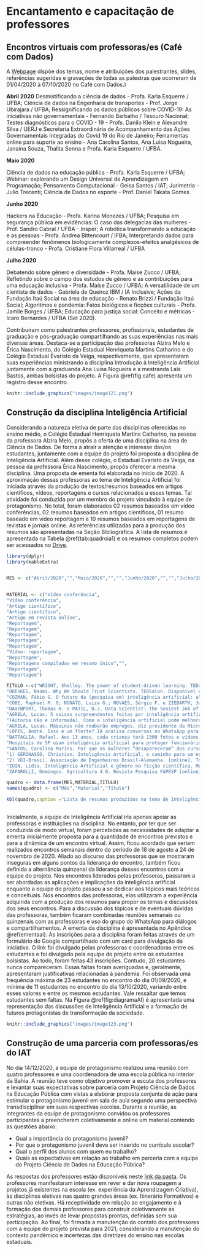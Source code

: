 # Encantamento e capacitação de professores {#encprof}

## Encontros virtuais com professoras/es (Café com Dados) {#cafecdados}

A [Webpage](https://cienciadedadosep.wixsite.com/cafecomdados) dispõe dos temas, nome e atribuições dos palestrantes, slides, referências sugeridas e gravações de todas as palestras que ocorreram de 01/04/2020 à 07/10/2020 no Café com Dados.)

**Abril 2020**
Desmistificando a ciência de dados - Profa. Karla Esquerre / UFBA; Ciência de dados na Engenharia de transportes - Prof. Jorge Ubirajara / UFBA; Ressignificando os dados públicos sobre COVID-19: As iniciativas não governamentais - Fernando Barbalho / Tesouro Nacional; Testes diagnósticos para o COVID - 19 - Profs. Danilo Klein e Alexandre Silva / UERJ e Secretaria Extraordinária de Acompanhamento das Ações Governamentais Integradas do Covid 19 do Rio de Janeiro; Ferramentas online para suporte ao ensino - Ana Carolina Santos, Ana Luisa Nogueira, Janaina Souza, Thalita Senna e Profa. Karla Esquerre / UFBA.

**Maio 2020**

Ciência de dados na educação pública - Profa. Karla Esquerre / UFBA; Webinar: explorando um Design Universal de Aprendizagem em Programação; Pensamento Computacional - Geisa Santos / IAT; Jurimetria - Julio Trecenti; Ciência de Dados no esporte - Prof. Daniel Takata Gomes 

**Junho 2020**

Hackers na Educação - Profa. Karina Menezes / UFBA; Pesquisa em segurança pública em evidências: O caso das delegacias das mulheres - Prof. Sandro Cabral / UFBA - Insper; A robótica transformando a educação e as pessoas - Profa. Andrea Bittencourt / IFBA; Interpretando dados para compreender fenômenos biologicamente complexos-efeitos analgésicos de células-tronco - Profa. Cristiane Flora Villarreal / UFBA 

**Julho 2020**

Debatendo sobre gênero e diversidade - Profa. Maíse Zucco / UFBA; Refletindo sobre o campo dos estudos de gênero e as contribuições para uma educação inclusiva - Profa. Maíse Zucco / UFBA; A versatilidade de um cientista de dados - Gabriela de Queiroz IBM / IA Inclusive; Ações da Fundação Itaú Social na área de educação - Renato Brizzi / Fundação Itaú Social; Algoritmos e pandemia: Fatos biológicos e ficções culturais - Profa. Jamile Borges / UFBA; Educação para justiça social: Conceito e métricas - Icaro Bernardes / UFBA (Set 2020).

Contribuíram como palestrantes professores, profissionais, estudantes de graduação e pós-graduação compartilhando as suas experiências nas mais diversas áreas. Destaca-se a participação das professoras Alzira Melo e Érica Nascimento, do Colégio Estadual Henriqueta Martins Catharino e do Colégio Estadual Evaristo da Veiga, respectivamente, que apresentaram suas experiências ministrando a disciplina Introdução à Inteligência Artificial juntamente com a graduanda Ana Luisa Nogueira e a mestranda Laís Bastos, ambas bolsistas do projeto. A Figura \@ref(fig:cafe) apresenta um registro desse encontro. 


```r
knitr::include_graphics("images/image121.png")
```

## Construção da disciplina Inteligência Artificial {#cdia}

Considerando a natureza eletiva de parte das disciplinas oferecidas no ensino médio, o Colégio Estadual Henriqueta Martins Catharino, na pessoa da professora Alzira Melo, propôs a oferta de uma disciplina na área de Ciência de Dados. De forma a atrair a atenção e interesse das/os estudantes, juntamente com a equipe do projeto foi proposta a disciplina de Inteligência Artificial. Além desse colégio, o Estadual Evaristo da Veiga, na pessoa da professora Érica Nascimento, propôs oferecer a mesma disciplina. Uma proposta de ementa foi elaborada no início de 2020.
A aproximação dessas professoras ao tema de Inteligência Artificial foi iniciada através da produção de textos/resumos baseados em artigos científicos, vídeos, reportagens e cursos relacionados a esses temas. Tal atividade foi conduzida por um membro do projeto vinculado à equipe de protagonismo. No total, foram elaborados 02 resumos baseados em vídeo conferências, 02 resumos baseados em artigos científicos, 01 resumo baseado em vídeo reportagem e 10 resumos baseados em reportagens de revistas e jornais online. As referências utilizadas para a produção dos resumos são apresentadas na Seção Bibliográfica.  A lista de resumos é apresentada na Tabela \@ref(tab:quadroia1) e os resumos completos podem ser acessados no [Drive](https://drive.google.com/drive/folders/1J2h6ljxDrwNOSu66Wzr-V13JCXEHWzHv?usp=sharin).


```r
library(dplyr)
library(kableExtra)


MES <- c("Abril/2020","","Maio/2020","","","Junho/2020","","","Julho/2020","","","","","","Agosto/2020","Setembro/2020")


MATERIAL <- c("Vídeo conferência",
"Vídeo conferência",
"Artigo científico",
"Artigo científico",
"Artigo em revista online",
"Reportagem",
"Reportagem",
"Reportagem",
"Reportagem",
"Reportagem",
"Vídeo- reportagem",
"Reportagem",
"Reportagens compiladas em resumo único","",
"Reportagem",
"Reportagem")

TITULO <-c("WRIGHT, Shelley. The power of student-driven learning. TEDx West Vancouver ED. Disponível em: https://www.youtube.com/watch?v=3fMC-z7K0r4. Acesso em: 07 abr.2020",
"ORESKES, Naomi. Why We Should Trust Scientists. TEDSalon. Disponível em: https://www.ted.com/talks/naomi_oreskes_why_we_should_believe_in_science/transcript#t-841831. Acesso em: 18 abr.2020",
"COZMAN, Fábio G. O futuro da (pesquisa em) inteligência artificial: algumas direções. Revista USP. São Paulo: Universidade de São Paulo, n.124, p.11-20, jan/mar 2020. Dossiê Inteligência Artificial.",
"CÓBE, Raphael M. O; NONATO, Luiza G.; NOVAES, Sérgio F. e ZIEBARTH, José A. Rumo a uma política de Estado para Inteligência Artificial. Revista USP. São Paulo: Universidade de São Paulo, n.124, p.37-48, jan./mar. 2020 (Dossiê Inteligência Artificial).",
"DAVENPORT, Thomas H. e PATIL, D.J. Data Scientist: The Sexiest Job of the 21st Century. Harvard Business Review (revista online). Out.2012. Disponível em: https://hbr.org/2012/10/data-scientist-the-sexiest-job-of-the-21st-century. Acesso em: 01 maio 2020.",
"AGRELA, Lucas. 5 coisas surpreendentes feitas por inteligência artificial. De sonhos a comentários racistas, veja o que as redes neurais artificiais já conseguiram fazer. Super Interessante (revista online). Jul.2017. Disponível em: https://super.abril.com.br/tecnologia/5-coisas-surpreendentes-feitas-por-inteligencia-artificial/. Acesso em: 15 jun. 2020.",
"(Autoria não é informada). Como a inteligência artificial pode melhorar a vida de pessoas com deficiência. Revista G1 [online]. Ciência e Saúde. Jan.2019. Disponível em: https://g1.globo.com/ciencia-e-saude/noticia/2019/01/20/como-a-inteligencia-artificial-pode-melhorar-a-vida-de-pessoas-com-deficiencia.ghtml.Acesso em: 18 jun. 2020",
"AGRELA, Lucas. Máquinas não roubarão empregos, diz presidente da Microsoft. Revista Exame [online]. Tecnologia. Ago. 2017. Disponível em: https://exame.com/tecnologia/maquinas-nao-roubarao-empregos-diz-presidente-da-microsoft/. Acesso em: 20 jun. 2020.",
"LOPES, André. Isso é um flerte? IA analisa conversas no WhatsApp para dar dicas amorosas. Veja (revista online). Set. 2019. Disponível em: https://veja.abril.com.br/tecnologia/isso-e-um-flerte-ia-analisa-conversas-no-whatsapp-para-dar-dicas-amorosas/ Acesso em: 07 jul. 2020.",
"BATTAGLIA, Rafael. Aos 13 anos, cada criança terá 1300 fotos e vídeos postados na internet. Super Interessante [online]. 12 nov. 2018. Disponível em: https://super.abril.com.br/ciencia/aos-13-anos-cada-crianca-tera-1-300-fotos-e-videos-postados-na-internet/ Acesso em: 08 jul. 2020.",
"Hospitais de SP usam inteligência artificial para proteger funcionários contra corona vírus. Jornal da Globo [online]. 31 mar.2020 Mar. 2020. Disponível em: https://globoplay.globo.com/v/8447582/. Acesso em: 24 jun. 2020.",
"SANTOS, Carolina Marins. Por que as mulheres “desapareceram” dos cursos de computação? Jornal da USP [online]. Universidade de São Paulo. 07 mar.2018. Disponível em: https://jornal.usp.br/universidade/por-que-as-mulheres-desapareceram-dos-cursos-de-computacao/. Acesso em: 20 jul. 2020",
"1) GERONASSO, Christian. Inteligência Artificial, o caminho para um novo Apartheid. VDI-Brasil. Associação de Engenheiros Brasil-Alemanha. [online]. Disponível em: https://www.vdibrasil.com/inteligencia-artificial-o-caminho-para-um-novo-arpartheid/.Acesso em: 23 jun. 2020;",
"2) VDI-Brasil. Associação de Engenheiros Brasil-Alemanha. [online]. Tokenismo e Discriminação Algorítmica. Disponível em: https://www.vdibrasil.com/tokenismo-e-discriminacao-algoritmica/ . Acesso em: 25 jun. 2020.",
"ZUIN, Lidia. Inteligência Artificial e gênero na ficção científica. Medium [online]. 08 jul.2019. Disponível em: https://medium.com/up-future-sight/intelig%C3%AAncia-artificial-e-g%C3%AAnero-na-fic%C3%A7%C3%A3o-cient%C3%ADfica-1fae72b612cb. Acesso em: 08 ago.2020.",
"ZAPAROLLI, Domingos. Agricultura 4.0. Revista Pesquisa FAPESP [online]. 16 jan. 2020. Edição 287. jan.2020. Disponível em: https://revistapesquisa.fapesp.br/agricultura-4-0/. Acesso em: 17 set. 2020.")

quadro <- data.frame(MES,MATERIAL,TITULO)
names(quadro) <- c("Mês","Material","Título")

kbl(quadro,caption ="Lista de resumos produzidos no tema de Inteligência Artificial")
                                
```


Inicialmente, a equipe de Inteligência Artificial iria apenas apoiar as professoras e instituições na disciplina. No entanto, por ter que ser conduzida de modo virtual, foram percebidas as necessidades de adaptar a ementa inicialmente proposta para a quantidade de encontros previstos e para a dinâmica de um encontro virtual. Assim, ficou acordado que seriam realizados encontros semanais dentro do período de 18 de agosto a 24 de novembro de 2020. Aliado ao discurso das professoras que se mostraram inseguras em alguns pontos da liderança do encontro, também ficou definida a alternância quinzenal da liderança desses encontros com a equipe do projeto. Nos encontros liderados pelas professoras, passaram a ser abordadas as aplicações e implicações da inteligência artificial enquanto a equipe do projeto passou a se dedicar aos tópicos mais teóricos e conceituais. Nos encontros das professoras, elas utilizaram a experiência adquirida com a produção dos resumos para propor os temas e discussões dos seus encontros. Para a discussão dos tópicos e de eventuais dúvidas das professoras, também ficaram combinadas reuniões semanais ou quinzenais com as professoras e uso do grupo do WhatsApp para diálogos e compartilhamentos. A ementa da disciplina é apresentada no Apêndice \@ref(ementaai).
As inscrições para a disciplina foram feitas através de um formulário do Google compartilhado com um card para divulgação da iniciativa. O link foi divulgado pelas professoras e coordenadoras entre os estudantes e foi divulgado pela equipe do projeto entre os estudantes bolsistas.
Ao todo, foram feitas 43 inscrições. Contudo, 20 estudantes nunca compareceram. Essas faltas foram averiguadas e, geralmente, apresentaram justificativas relacionadas à pandemia. Foi observada uma frequência máxima de 23 estudantes no encontro do dia 01/09/2020, e mínima de 11 estudantes no encontro do dia 13/10/2020, variando entre esses valores e entre os mesmos estudantes. Vale ressaltar que temos estudantes sem faltas.
Na Figura \@ref(fig:diagramaAI) é apresentada uma representação das discussões de Inteligência Artificial e a formação de futuros protagonistas de transformação da sociedade.

```r
knitr::include_graphics("images/image123.png")
```


## Construção de uma parceria com professoras/es do IAT {#parciat}

No dia 14/12/2020, a equipe de protagonismo realizou uma reunião com quatro professores e uma coordenadora de uma escola pública no interior da Bahia. A reunião teve como objetivo promover a escuta dos professores e levantar suas expectativas sobre parceria com Projeto Ciência de Dados na Educação Pública com vistas a elaborar proposta conjunta de ação para estimular o protagonismo juvenil em sala de aula segundo uma perspectiva transdisciplinar em suas respectivas escolas.
           Durante a reunião, as integrantes da equipe de protagonismo convidou os professores participantes a preencherem coletivamente e online um material contendo as questões abaixo: 
           
 - Qual a importância do protagonismo juvenil?
 - Por que o protagonismo juvenil deve ser inserido no currículo escolar?
 - Qual o perfil dos alunos com quem eu trabalho?
 - Quais as expectativas em relação ao trabalho em parceria com a equipe do Projeto Ciência de Dados na Educação Pública? 
 
 As respostas dos professores estão disponíveis neste  [link da pasta ](https://pad.riseup.net/p/CDnaEP).
Os professores manifestaram interesse em rever e dar nova roupagem a projetos já existentes na escola (ex. experiência da Aprendizagem Criativa), às disciplinas eletivas nas quatro grandes áreas (ex. Itinerário Formativos) e outras não eletivas. Há receptividade em relação ao engajamento e à formação dos demais professores para construir coletivamente as estratégias, ao invés de levar propostas prontas, definidas sem sua participação. 
Ao final, foi firmada a manutenção do contato dos professores com a equipe do projeto prevista para 2021, considerando a  manutenção do contexto pandêmico e incertezas das diretrizes do ensino nas escolas estaduais.